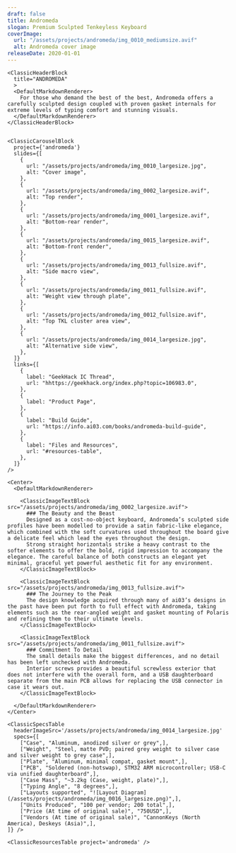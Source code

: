 ```yaml
---
draft: false
title: Andromeda
slogan: Premium Sculpted Tenkeyless Keyboard
coverImage:
  url: "/assets/projects/andromeda/img_0010_mediumsize.avif"
  alt: Andromeda cover image
releaseDate: 2020-01-01
---
```


<DefaultLayout title={frontmatter.title}>

  <ClassicBlurredHeader src={frontmatter.coverImage.url} />

  <div class="container mx-auto">

    <ClassicHeaderBlock 
      title="ANDROMEDA"
      >
      <DefaultMarkdownRenderer>
        For those who demand the best of the best, Andromeda offers a carefully sculpted design coupled with proven gasket internals for extreme levels of typing comfort and stunning visuals.
      </DefaultMarkdownRenderer>
    </ClassicHeaderBlock>


    <ClassicCarouselBlock 
      project={'andromeda'} 
      slides={[
        {
          url: "/assets/projects/andromeda/img_0010_largesize.jpg",
          alt: "Cover image",
        },
        {
          url: "/assets/projects/andromeda/img_0002_largesize.avif",
          alt: "Top render",
        },
        {
          url: "/assets/projects/andromeda/img_0001_largesize.avif",
          alt: "Bottom-rear render",
        },
        {
          url: "/assets/projects/andromeda/img_0015_largesize.avif",
          alt: "Bottom-front render",
        },
        {
          url: "/assets/projects/andromeda/img_0013_fullsize.avif",
          alt: "Side macro view",
        },
        {
          url: "/assets/projects/andromeda/img_0011_fullsize.avif",
          alt: "Weight view through plate",
        },
        {
          url: "/assets/projects/andromeda/img_0012_fullsize.avif",
          alt: "Top TKL cluster area view",
        },
        {
          url: "/assets/projects/andromeda/img_0014_largesize.jpg",
          alt: "Alternative side view",
        },
      ]} 
      links={[
        {
          label: "GeekHack IC Thread",
          url: "hhttps://geekhack.org/index.php?topic=106983.0",
        },
        {
          label: "Product Page",
        },
        {
          label: "Build Guide",
          url: "https://info.ai03.com/books/andromeda-build-guide",
        },
        {
          label: "Files and Resources",
          url: "#resources-table",
        },
      ]}
    />

    <Center>
      <DefaultMarkdownRenderer>

        <ClassicImageTextBlock src="/assets/projects/andromeda/img_0002_largesize.avif">
          ### The Beauty and the Beast
          Designed as a cost-no-object keyboard, Andromeda’s sculpted side profiles have been modelled to provide a satin fabric-like elegance, which combined with the soft curvatures used throughout the board give a delicate feel which lead the eyes throughout the design.  
          Strong straight horizontals strike a heavy contrast to the softer elements to offer the bold, rigid impression to accompany the elegance. The careful balance of both constructs an elegant yet minimal, graceful yet powerful aesthetic fit for any environment.
        </ClassicImageTextBlock>

        <ClassicImageTextBlock src="/assets/projects/andromeda/img_0013_fullsize.avif">
          ### The Journey to the Peak
          The design knowledge acquired through many of ai03’s designs in the past have been put forth to full effect with Andromeda, taking elements such as the rear-angled weight and gasket mounting of Polaris and refining them to their ultimate levels.
        </ClassicImageTextBlock> 

        <ClassicImageTextBlock src="/assets/projects/andromeda/img_0011_fullsize.avif">
          ### Commitment To Detail
          The small details make the biggest differences, and no detail has been left unchecked with Andromeda.
          Interior screws provides a beautiful screwless exterior that does not interfere with the overall form, and a USB daughterboard separate from the main PCB allows for replacing the USB connector in case it wears out.
        </ClassicImageTextBlock> 

      </DefaultMarkdownRenderer>
    </Center>

    <ClassicSpecsTable 
      headerImageSrc='/assets/projects/andromeda/img_0014_largesize.jpg' 
      specs={[
        ["Case", "Aluminum, anodized silver or grey",],
        ["Weight", "Steel, matte PVD; paired grey weight to silver case and silver weight to grey case",],
        ["Plate", "Aluminum, minimal compat, gasket mount",],
        ["PCB", "Soldered (non-hotswap), STM32 ARM microcontroller; USB-C via unified daughterboard",],
        ["Case Mass", "~3.2kg (Case, weight, plate)",],
        ["Typing Angle", "8 degrees",],
        ["Layouts supported", "![Layout Diagram](/assets/projects/andromeda/img_0016_largesize.png)",],
        ["Units Produced", "100 per vendor; 200 total",],
        ["Price (At time of original sale)", "750USD",],
        ["Vendors (At time of original sale)", "CannonKeys (North America), Deskeys (Asia)",],
    ]} />

    <ClassicResourcesTable project='andromeda' />

  </div>

</DefaultLayout>